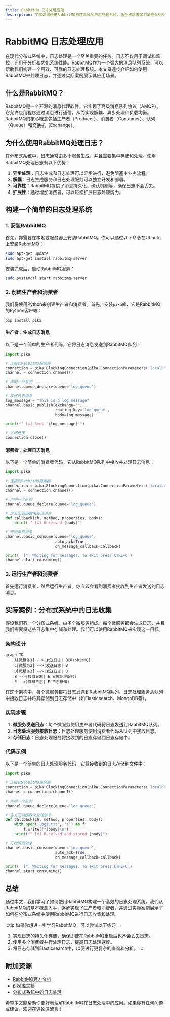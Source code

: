 ```yaml
---
title: RabbitMQ 日志处理应用
description: 了解如何使用RabbitMQ构建高效的日志处理系统，适合初学者学习消息队列的实际应用。
---
```


# RabbitMQ 日志处理应用

在现代分布式系统中，日志处理是一个至关重要的任务。日志不仅用于调试和监控，还用于分析和优化系统性能。RabbitMQ作为一个强大的消息队列系统，可以帮助我们构建一个高效、可靠的日志处理系统。本文将逐步介绍如何使用RabbitMQ来处理日志，并通过实际案例展示其应用场景。

## 什么是RabbitMQ？

RabbitMQ是一个开源的消息代理软件，它实现了高级消息队列协议（AMQP）。它允许应用程序通过消息进行通信，从而实现解耦、异步处理和负载均衡。RabbitMQ的核心概念包括生产者（Producer）、消费者（Consumer）、队列（Queue）和交换机（Exchange）。

## 为什么使用RabbitMQ处理日志？

在分布式系统中，日志通常由多个服务生成，并且需要集中存储和处理。使用RabbitMQ处理日志有以下优势：

1. **异步处理**：日志生成和日志处理可以异步进行，避免阻塞主业务流程。
2. **解耦**：日志生成服务和日志处理服务可以独立开发和部署。
3. **可靠性**：RabbitMQ提供了消息持久化、确认机制等，确保日志不会丢失。
4. **扩展性**：通过增加消费者，可以轻松扩展日志处理能力。

## 构建一个简单的日志处理系统

### 1. 安装RabbitMQ

首先，你需要在本地或服务器上安装RabbitMQ。你可以通过以下命令在Ubuntu上安装RabbitMQ：

```bash
sudo apt-get update
sudo apt-get install rabbitmq-server
```

安装完成后，启动RabbitMQ服务：

```bash
sudo systemctl start rabbitmq-server
```

### 2. 创建生产者和消费者

我们将使用Python来创建生产者和消费者。首先，安装`pika`库，它是RabbitMQ的Python客户端：

```bash
pip install pika
```

#### 生产者：生成日志消息

以下是一个简单的生产者代码，它将日志消息发送到RabbitMQ队列：

```python
import pika

# 连接到RabbitMQ服务器
connection = pika.BlockingConnection(pika.ConnectionParameters('localhost'))
channel = connection.channel()

# 声明一个队列
channel.queue_declare(queue='log_queue')

# 发送日志消息
log_message = "This is a log message"
channel.basic_publish(exchange='',
                      routing_key='log_queue',
                      body=log_message)

print(f" [x] Sent '{log_message}'")

# 关闭连接
connection.close()
```

#### 消费者：处理日志消息

以下是一个简单的消费者代码，它从RabbitMQ队列中接收并处理日志消息：

```python
import pika

# 连接到RabbitMQ服务器
connection = pika.BlockingConnection(pika.ConnectionParameters('localhost'))
channel = connection.channel()

# 声明一个队列
channel.queue_declare(queue='log_queue')

# 定义回调函数来处理消息
def callback(ch, method, properties, body):
    print(f" [x] Received {body}")

# 开始消费消息
channel.basic_consume(queue='log_queue',
                      auto_ack=True,
                      on_message_callback=callback)

print(' [*] Waiting for messages. To exit press CTRL+C')
channel.start_consuming()
```

### 3. 运行生产者和消费者

首先运行消费者，然后运行生产者。你应该会看到消费者接收到生产者发送的日志消息。

## 实际案例：分布式系统中的日志收集

假设我们有一个分布式系统，由多个微服务组成。每个微服务都会生成日志，并且我们需要将这些日志集中存储和处理。我们可以使用RabbitMQ来实现这一目标。

### 架构设计

```mermaid
graph TD
    A[微服务1] -->|发送日志| B[RabbitMQ]
    C[微服务2] -->|发送日志| B
    D[微服务3] -->|发送日志| B
    B -->|接收日志| E[日志处理服务]
    E -->|存储日志| F[日志存储]
```

在这个架构中，每个微服务都将日志发送到RabbitMQ队列，日志处理服务从队列中接收日志并将其存储到日志存储中（如Elasticsearch、MongoDB等）。

### 实现步骤

1. **微服务发送日志**：每个微服务使用生产者代码将日志发送到RabbitMQ队列。
2. **日志处理服务接收日志**：日志处理服务使用消费者代码从队列中接收日志。
3. **存储日志**：日志处理服务将接收到的日志存储到日志存储中。

### 代码示例

以下是一个简单的日志处理服务代码，它将接收到的日志存储到文件中：

```python
import pika

# 连接到RabbitMQ服务器
connection = pika.BlockingConnection(pika.ConnectionParameters('localhost'))
channel = connection.channel()

# 声明一个队列
channel.queue_declare(queue='log_queue')

# 定义回调函数来处理消息
def callback(ch, method, properties, body):
    with open('logs.txt', 'a') as f:
        f.write(f"{body}\n")
    print(f" [x] Received and stored {body}")

# 开始消费消息
channel.basic_consume(queue='log_queue',
                      auto_ack=True,
                      on_message_callback=callback)

print(' [*] Waiting for messages. To exit press CTRL+C')
channel.start_consuming()
```

## 总结

通过本文，我们学习了如何使用RabbitMQ构建一个高效的日志处理系统。我们从RabbitMQ的基本概念入手，逐步实现了生产者和消费者，并通过实际案例展示了如何在分布式系统中使用RabbitMQ进行日志收集和处理。

:::tip
如果你想进一步学习RabbitMQ，可以尝试以下练习：
1. 实现日志的持久化存储，确保即使在RabbitMQ重启后也不会丢失日志。
2. 使用多个消费者并行处理日志，提高日志处理速度。
3. 将日志存储到Elasticsearch中，以便进行更复杂的查询和分析。
:::

## 附加资源

- [RabbitMQ官方文档](https://www.rabbitmq.com/documentation.html)
- [pika库文档](https://pika.readthedocs.io/en/stable/)
- [分布式系统中的日志处理](https://www.oreilly.com/library/view/designing-data-intensive-applications/9781491903063/)

希望本文能帮助你更好地理解RabbitMQ在日志处理中的应用。如果你有任何问题或建议，欢迎在评论区留言！